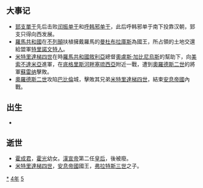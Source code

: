 {{yearTOC|-54|西汉'''[[五凤_(汉宣帝)|五凤]]四年'''}}

== 大事记 ==
*[[郅支單于|郅支單于]]先后击败[[闰振单于|闰振单于]]和[[呼韩邪单于|呼韩邪单于]]，此后呼韩邪单于南下投靠汉朝，郅支只得向西发展。
*[[羅馬共和國|羅馬共和國]]在[[不列顛|不列顛]]扶植擁戴羅馬的[[曼杜布拉庫斯|曼杜布拉庫斯]]為國王，所占領的土地交還給盟軍[[特里諾文特人|特里諾文特人]]。
*[[米特里達梯四世_(安息帝國)|米特里達梯四世]]在時[[羅馬共和國|羅馬共和國]][[敘利亞|敘利亞]]總督[[奧盧斯·加比尼烏斯|奧盧斯·加比尼烏斯]]的幫助下，向[[美索不達米亞|美索不達米亞]]進軍，在[[底格里斯河畔塞琉西亞|底格里斯河畔塞琉西亞]]附近一戰，遭到[[奧羅德斯二世|奧羅德斯二世]]的將軍[[蘇雷纳|蘇雷纳]]擊敗。
*[[奧羅德斯二世|奧羅德斯二世]]攻陷[[巴比倫|巴比倫]]城，擊敗其兄弟[[米特里達梯四世_(安息帝國)|米特里達梯四世]]，結束[[安息帝國|安息帝國]]內戰。

== 出生 ==
*

== 逝世 ==
{{Wikisource year mention}}
*[[霍成君|霍成君]]，[[霍光|霍光]]幼女。[[漢宣帝|漢宣帝]]第二任[[皇后|皇后]]，後被廢。
*[[米特里達梯四世_(安息帝國)|米特里達梯四世]]，[[安息帝國|安息帝國]]國王，[[弗拉特斯三世|弗拉特斯三世]]之子。

[[Category:前54年|*]]
[[Category:前50年代|4年]]
[[Category:前1世纪各年|5]]